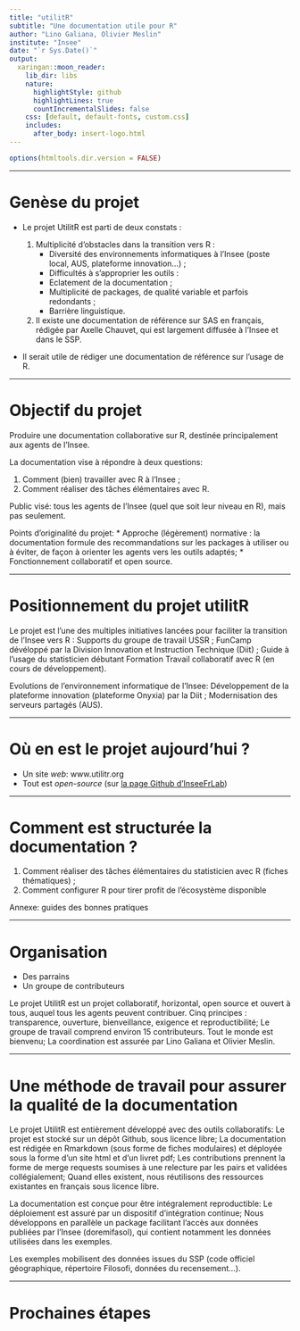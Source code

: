 ```yaml
---
title: "utilitR"
subtitle: "Une documentation utile pour R"
author: "Lino Galiana, Olivier Meslin"
institute: "Insee"
date: "`r Sys.Date()`"
output:
  xaringan::moon_reader:
    lib_dir: libs
    nature:
      highlightStyle: github
      highlightLines: true
      countIncrementalSlides: false
    css: [default, default-fonts, custom.css]
    includes:
      after_body: insert-logo.html    
---
```


```r
options(htmltools.dir.version = FALSE)
```


---

# Genèse du projet


* Le projet UtilitR est parti de deux constats : 

    1. Multiplicité d’obstacles dans la transition vers R :
        + Diversité des environnements informatiques à l’Insee (poste local, AUS, plateforme innovation…) ;
        + Difficultés à s’approprier les outils :
        + Eclatement de la documentation ;
        + Multiplicité de packages, de qualité variable et parfois redondants ;
        + Barrière linguistique.
    2. Il existe une documentation de référence sur SAS en français, rédigée par Axelle Chauvet, qui est largement diffusée à l’Insee et dans le SSP.

* Il serait utile de rédiger une documentation de référence sur l’usage de R.

---

# Objectif du projet


Produire une documentation collaborative sur R, destinée principalement aux agents de l'Insee.

La documentation vise à répondre à deux questions:

  1. Comment (bien) travailler avec R à l’Insee ;
  2. Comment réaliser des tâches élémentaires avec R.

Public visé: tous les agents de l’Insee (quel que soit leur niveau en R), mais pas seulement.

Points d’originalité du projet:
  * Approche (légèrement) normative : la documentation formule des
recommandations sur les packages à utiliser ou à éviter, de façon à orienter
les agents vers les outils adaptés;
  * Fonctionnement collaboratif et open source.

---


# Positionnement du projet utilitR

Le projet est l’une des multiples initiatives lancées pour faciliter la transition de l’Insee vers R : 
Supports du groupe de travail USSR ;
FunCamp dévéloppé par la Division Innovation et Instruction Technique (Diit) ;
Guide à l'usage du statisticien débutant
Formation Travail collaboratif avec R (en cours de développement).

Evolutions de l’environnement informatique de l’Insee:
Développement de la plateforme innovation (plateforme Onyxia) par la Diit ;
Modernisation des serveurs partagés (AUS).

---

# Où en est le projet aujourd'hui ?

* Un site *web*: www.utilitr.org
* Tout est *open-source* (sur [la page Github d'InseeFrLab](https://github.com/InseeFrLab/utilitR))


---

# Comment est structurée la documentation ?

1. Comment réaliser des tâches élémentaires du statisticien avec R (fiches thématiques) ;
2. Comment configurer R pour tirer profit de l'écosystème disponible


Annexe: guides des bonnes pratiques


---

# Organisation

* Des parrains
* Un groupe de contributeurs

Le projet UtilitR est un projet collaboratif, horizontal, open source et ouvert à tous, auquel tous les agents peuvent contribuer. 
Cinq principes : transparence, ouverture, bienveillance, exigence et reproductibilité;
Le groupe de travail comprend environ 15 contributeurs. Tout le monde est bienvenu;
La coordination est assurée par Lino Galiana et Olivier Meslin.


---

# Une méthode de travail pour assurer la qualité de la documentation

Le projet UtilitR est entièrement développé avec des outils collaboratifs:
Le projet est stocké sur un dépôt Github, sous licence libre;
La documentation est rédigée en Rmarkdown (sous forme de fiches modulaires) et déployée sous la forme d’un site html et d’un livret pdf;
Les contributions prennent la forme de merge requests soumises à une relecture par les pairs et validées collégialement;
Quand elles existent, nous réutilisons des ressources existantes en français sous licence libre.

La documentation est conçue pour être intégralement reproductible:
Le déploiement est assuré par un dispositif d’intégration continue;
Nous développons en parallèle un package facilitant l’accès aux données publiées par l’Insee (doremifasol), qui contient notamment les données utilisées dans les exemples.

Les exemples mobilisent des données issues du SSP (code officiel géographique, répertoire Filosofi, données du recensement…).


---

# Prochaines étapes





